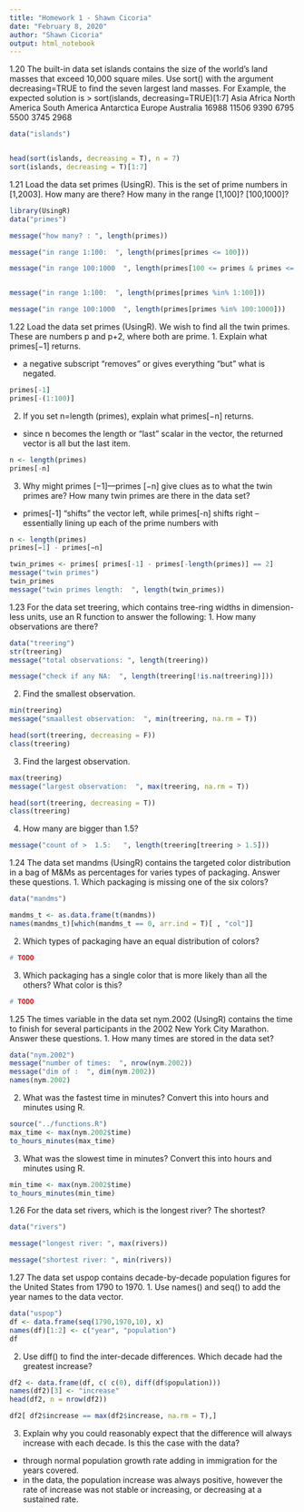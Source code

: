 ```yaml
---
title: "Homework 1 - Shawn Cicoria"
date: "February 8, 2020"
author: "Shawn Cicoria"
output: html_notebook
---
```


1.20 The built-in data set islands contains the size of the world’s land masses that exceed 10,000 square miles. Use sort() with the argument decreasing=TRUE to find the seven largest land masses.
For Example, the expected solution is
> sort(islands, decreasing=TRUE)[1:7]
         Asia        Africa North America South America    Antarctica        Europe     Australia 
        16988         11506          9390          6795          5500          3745          2968



```r
data("islands")


head(sort(islands, decreasing = T), n = 7)
sort(islands, decreasing = T)[1:7]

```



1.21 Load the data set primes (UsingR). This is the set of prime numbers in [1,2003]. How many are there? How many in the range [1,100]? [100,1000]?

```r
library(UsingR)
data("primes")


```

```r
message("how many? : ", length(primes))

message("in range 1:100:  ", length(primes[primes <= 100]))

message("in range 100:1000  ", length(primes[100 <= primes & primes <= 1000]))


message("in range 1:100:  ", length(primes[primes %in% 1:100]))

message("in range 100:1000  ", length(primes[primes %in% 100:1000]))

```


1.22 Load the data set primes (UsingR). We wish to find all the twin primes. These are numbers p and p+2, where both are prime.
1. Explain what primes[−1] returns.

- a negative subscript "removes" or gives everything "but" what is negated.


```r
primes[-1]
primes[-(1:100)]

```

2. If you set n=length (primes), explain what primes[−n] returns.

- since n becomes the length or "last" scalar in the vector, the returned vector is all but the last item.

```r
n <- length(primes)
primes[-n]
```




3. Why might primes [−1]—primes [−n] give clues as to what the twin primes are?
How many twin primes are there in the data set?

- primes[-1] "shifts" the vector left, while primes[-n] shifts right -- essentially lining up each of the prime numbers with 

```r
n <- length(primes)
primes[−1] - primes[−n]
```

```r

twin_primes <- primes[ primes[-1] - primes[-length(primes)] == 2]
message("twin primes")
twin_primes
message("twin primes length:  ", length(twin_primes))
```


1.23 For the data set treering, which contains tree-ring widths in dimension-less units, use an R function to answer the following:
1. How many observations are there?

```r
data("treering")
str(treering)
message("total observations: ", length(treering))

message("check if any NA:  ", length(treering[!is.na(treering)]))

```

2. Find the smallest observation.

```r
min(treering)
message("smaallest observation:  ", min(treering, na.rm = T))

head(sort(treering, decreasing = F))
class(treering)

```


3. Find the largest observation.
```r
max(treering)
message("largest observation:  ", max(treering, na.rm = T))

head(sort(treering, decreasing = T))
class(treering)
```

4. How many are bigger than 1.5?

```r
message("count of >  1.5:   ", length(treering[treering > 1.5]))
```


1.24 The data set mandms (UsingR) contains the targeted color distribution in a bag of M&Ms as percentages for varies types of packaging. Answer these questions.
1. Which packaging is missing one of the six colors?

```r
data("mandms")

mandms_t <- as.data.frame(t(mandms))
names(mandms_t)[which(mandms_t == 0, arr.ind = T)[ , "col"]]

```

2. Which types of packaging have an equal distribution of colors?

```r
# TODO
```


3. Which packaging has a single color that is more likely than all the others? What color is this?

```r
# TODO
```


1.25 The times variable in the data set nym.2002 (UsingR) contains the time to finish for several participants in the 2002 New York City Marathon. Answer these questions.
1. How many times are stored in the data set?

```r
data("nym.2002")
message("number of times:  ", nrow(nym.2002))
message("dim of :  ", dim(nym.2002))
names(nym.2002)
```

2. What was the fastest time in minutes? Convert this into hours and minutes using R.

```r

source("../functions.R")
max_time <- max(nym.2002$time)
to_hours_minutes(max_time)

```

3. What was the slowest time in minutes? Convert this into hours and minutes using R.

```r

min_time <- max(nym.2002$time)
to_hours_minutes(min_time)

```


1.26 For the data set rivers, which is the longest river? The shortest?

```r
data("rivers")

message("longest river: ", max(rivers))

message("shortest river: ", min(rivers))

```


1.27 The data set uspop contains decade-by-decade population figures for the United States from 1790 to 1970.
1. Use names() and seq() to add the year names to the data vector.

```r
data("uspop")
df <- data.frame(seq(1790,1970,10), x)
names(df)[1:2] <- c("year", "population")
df

```

2. Use diff() to find the inter-decade differences. Which decade had the greatest increase?

```r

df2 <- data.frame(df, c( c(0), diff(df$population)))
names(df2)[3] <- "increase"
head(df2, n = nrow(df2))

```

```r

df2[ df2$increase == max(df2$increase, na.rm = T),]

```



3. Explain why you could reasonably expect that the difference will always increase with each decade. Is this the case with the data?


- through normal population growth rate adding in immigration for the years covered.
- in the data, the population increase was always positive, however the rate of increase was not stable or increasing, or decreasing at a sustained rate.

